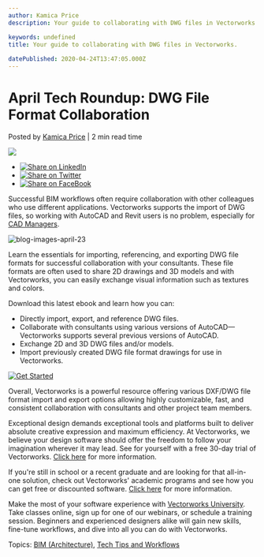 ```yaml
---
author: Kamica Price
description: Your guide to collaborating with DWG files in Vectorworks.

keywords: undefined
title: Your guide to collaborating with DWG files in Vectorworks.
 
datePublished: 2020-04-24T13:47:05.000Z
---
```

  

# April Tech Roundup: DWG File Format Collaboration

 Posted by [Kamica Price](https://blog.vectorworks.net/author/kamica-price) | 2 min read time 

![](https://blog.vectorworks.net/hubfs/Blog%20Images/200424_Tech%20Roundup%20/blog-images-april-23.jpg) 

* [![Share on LinkedIn](https://2659751.fs1.hubspotusercontent-na1.net/hubfs/2659751/michaelDemo/share-LI.png)](http://www.linkedin.com/shareArticle?mini=true&url=https%3A%2F%2Fblog.vectorworks.net%2Fapril-tech-roundup-dwg-file-format-collaboration)
* [![Share on Twitter](https://2659751.fs1.hubspotusercontent-na1.net/hubfs/2659751/michaelDemo/share-TW.png)](https://www.twitter.com/share?text=April%20Tech%20Roundup:%20DWG%20File%20Format%20Collaboration&url=https%3A%2F%2Fblog.vectorworks.net%2Fapril-tech-roundup-dwg-file-format-collaboration&via=PMGTweets)
* [![Share on FaceBook](https://2659751.fs1.hubspotusercontent-na1.net/hubfs/2659751/michaelDemo/share-FB.png)](https://www.facebook.com/sharer/sharer.php?u=https%3A%2F%2Fblog.vectorworks.net%2Fapril-tech-roundup-dwg-file-format-collaboration)

Successful BIM workflows often require collaboration with other colleagues who use different applications. Vectorworks supports the import of DWG files, so working with AutoCAD and Revit users is no problem, especially for[ CAD Managers](/vectorworks-vs.-autocad-why-you-should-make-the-move?utm%5Fcampaign=blog&utm%5Fmedium=planetvectorworks&utm%5Fsource=intext&utm%5Fcontent=042420techroundup).

![blog-images-april-23](https://blog.vectorworks.net/hs-fs/hubfs/Blog%20Images/200424_Tech%20Roundup%20/blog-images-april-23.jpg?width=660&name=blog-images-april-23.jpg)

Learn the essentials for importing, referencing, and exporting DWG file formats for successful collaboration with your consultants. These file formats are often used to share 2D drawings and 3D models and with Vectorworks, you can easily exchange visual information such as textures and colors.

Download this latest ebook and learn how you can:

* Directly import, export, and reference DWG files.
* Collaborate with consultants using various versions of AutoCAD—Vectorworks supports several previous versions of AutoCAD.
* Exchange 2D and 3D DWG files and/or models.
* Import previously created DWG file format drawings for use in Vectorworks.

[![Get Started](https://no-cache.hubspot.com/cta/default/3018241/a7e73ce0-f15b-4c12-b8f4-49567ab22821.png)](https://cta-redirect.hubspot.com/cta/redirect/3018241/a7e73ce0-f15b-4c12-b8f4-49567ab22821) 

Overall, Vectorworks is a powerful resource offering various DXF/DWG file format import and export options allowing highly customizable, fast, and consistent collaboration with consultants and other project team members.

Exceptional design demands exceptional tools and platforms built to deliver absolute creative expression and maximum efficiency. At Vectorworks, we believe your design software should offer the freedom to follow your imagination wherever it may lead. See for yourself with a free 30-day trial of Vectorworks. [Click here](https://www.vectorworks.net/trial/form) for more information.

If you're still in school or a recent graduate and are looking for that all-in-one solution, check out Vectorworks' academic programs and see how you can get free or discounted software. [Click here](https://www.vectorworks.net/en-US/education) for more information.

Make the most of your software experience with [Vectorworks University](https://university.vectorworks.net/). Take classes online, sign up for one of our webinars, or schedule a training session. Beginners and experienced designers alike will gain new skills, fine-tune workflows, and dive into all you can do with Vectorworks. 

 Topics: [BIM (Architecture)](https://blog.vectorworks.net/topic/bim-architecture), [Tech Tips and Workflows](https://blog.vectorworks.net/topic/tech-tips-and-workflows) 

  